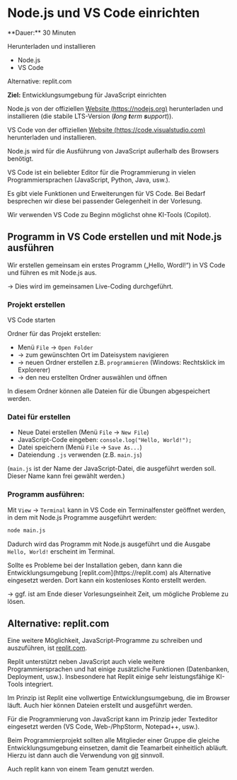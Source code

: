 
# Node.js und VS Code einrichten

<Callout>
  **Dauer:** 30 Minuten

  Herunterladen und installieren
  
  - Node.js 
  - VS Code

  Alternative: replit.com

  **Ziel:** Entwicklungsumgebung für JavaScript einrichten
</Callout>

Node.js von der offiziellen [Website (https://nodejs.org)](https://nodejs.org) herunterladen und installieren (die stabile LTS-Version (_**l**ong **t**erm **s**upport_)).

VS Code von der offiziellen [Website (https://code.visualstudio.com)](https://code.visualstudio.com) herunterladen und installieren.

<Callout type="info">
Node.js wird für die Ausführung von JavaScript außerhalb des 
Browsers benötigt. 

VS Code ist ein beliebter Editor für die Programmierung in vielen
Programmiersprachen (JavaScript, Python, Java, usw.).

Es gibt viele Funktionen und Erweiterungen für VS Code. Bei Bedarf
besprechen wir diese bei passender Gelegenheit in der Vorlesung.
</Callout>

<Callout type="error">
Wir verwenden VS Code zu Beginn möglichst ohne KI-Tools (Copilot).
</Callout>

## Programm in VS Code erstellen und mit Node.js ausführen

Wir erstellen gemeinsam ein erstes Programm („Hello, Wordl!“) 
in VS Code und führen es mit Node.js aus.

&rarr; Dies wird im gemeinsamen Live-Coding durchgeführt.

### Projekt erstellen

VS Code starten

Ordner für das Projekt erstellen: 

- Menü `File` &rarr; `Open Folder` 
- &rarr; zum gewünschten Ort im Dateisystem navigieren 
- &rarr; neuen Ordner erstellen z.B. `programmieren` (Windows: Rechtsklick im Explorerer) 
- &rarr; den neu erstellten Ordner auswählen und öffnen

In diesem Ordner können alle Dateien für die Übungen
abgespeichert werden.

### Datei für erstellen

- Neue Datei erstellen (Menü `File` &rarr; `New File`)
- JavaScript-Code eingeben: `console.log("Hello, World!");`
- Datei speichern (Menü `File` &rarr; `Save As...`)
- Dateiendung `.js` verwenden (z.B. `main.js`)

(`main.js` ist der Name der JavaScript-Datei, die ausgeführt werden soll. Dieser Name kann frei gewählt werden.)

### Programm ausführen:

Mit `View` &rarr; `Terminal` kann in VS Code ein Terminalfenster
geöffnet werden, in dem mit Node.js Programme ausgeführt werden:

```bash
node main.js
```

Dadurch wird das Programm mit Node.js ausgeführt und die Ausgabe
`Hello, World!` erscheint im Terminal.

<Callout type="warning">
Sollte es Probleme bei der Installation geben, dann kann die
Entwicklungsumgebung [replit.com](https://replit.com) als Alternative
eingesetzt werden. Dort kann ein kostenloses Konto erstellt werden.

&rarr; ggf. ist am Ende dieser Vorlesungseinheit Zeit, um
mögliche Probleme zu lösen.
</Callout>

## Alternative: replit.com

Eine weitere Möglichkeit, JavaScript-Programme zu schreiben und auszuführen, ist [replit.com](https://replit.com).

Replit unterstützt neben JavaScript auch viele weitere 
Programmiersprachen und hat einige zusätzliche Funktionen 
(Datenbanken, Deployment, usw.). Insbesondere hat Replit einige 
sehr leistungsfähige KI-Tools integriert.

Im Prinzip ist Replit eine vollwertige Entwicklungsumgebung, die
im Browser läuft. Auch hier können Dateien erstellt und ausgeführt
werden. 

<Callout type="info">
 Für die Programmierung von JavaScript kann im Prinzip jeder 
Texteditor eingesetzt werden (VS Code, Web-/PhpStorm, Notepad++, 
usw.). 

Beim Programmierprojekt sollten alle Mitglieder einer Gruppe die 
gleiche Entwicklungsumgebung einsetzen, damit die Teamarbeit 
einheitlich abläuft. Hierzu ist dann auch die Verwendung von 
[git](https://git-scm.org) sinnvoll. 

Auch replit kann von einem Team genutzt werden.
</Callout>

